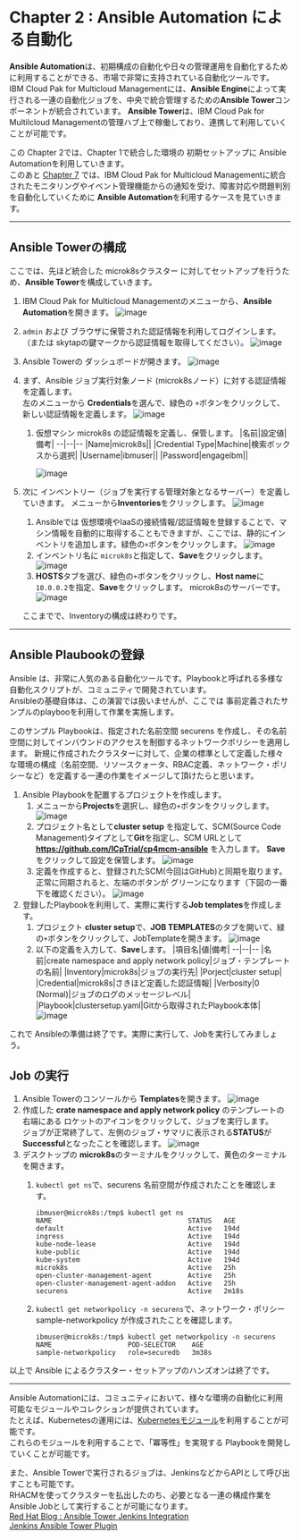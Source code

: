 # Chapter 2 : Ansible Automation  による自動化

**Ansible Automation**は、初期構成の自動化や日々の管理運用を自動化するために利用することができる、市場で非常に支持されている自動化ツールです。  
IBM Cloud Pak for Multicloud Managementには、**Ansible Engine**によって実行される一連の自動化ジョブを、中央で統合管理するための**Ansible Tower**コンポーネントが統合されています。
**Ansible Tower**は、IBM Cloud Pak for Multilcloud Managementの管理ハブ上で稼働しており、連携して利用していくことが可能です。

この Chapter 2では、Chapter 1で統合した環境の 初期セットアップに Ansible Automationを利用していきます。  
このあと [Chapter 7](https://github.com/ICpTrial/cp4mcm-demohub/blob/master/src/pages/skytap/eventmgmt/index.mdx) では、IBM Cloud Pak for Multicloud Managementに統合されたモニタリングやイベント管理機能からの通知を受け、障害対応や問題判別を自動化していくために **Ansible Automation**を利用するケースを見ていきます。

***

## Ansible Towerの構成

ここでは、先ほど統合した microk8sクラスター に対してセットアップを行うため、**Ansible Tower**を構成していきます。  

1. IBM Cloud Pak for Multicloud Managementのメニューから、**Ansible Automation**を開きます。
![image](https://user-images.githubusercontent.com/22209835/114991988-30ddd880-9ed5-11eb-99b5-486f91fe1319.png)
1. `admin` および ブラウザに保管された認証情報を利用してログインします。（または skytapの鍵マークから認証情報を取得してください）。
![image](https://user-images.githubusercontent.com/22209835/114992216-78646480-9ed5-11eb-920b-77f579441148.png)
1. Ansible Towerの ダッシュボードが開きます。
![image](https://user-images.githubusercontent.com/22209835/114992391-a9dd3000-9ed5-11eb-8f47-9188671b77d0.png)
1. まず、Ansible ジョブ実行対象ノード (microk8sノード）に対する認証情報を定義します。  
左のメニューから **Credentials**を選んで、緑色の `+`ボタンをクリックして、新しい認証情報を定義します。 
![image](https://user-images.githubusercontent.com/22209835/114992676-fc1e5100-9ed5-11eb-8f6a-54fd59b5cdcd.png)
   1. 仮想マシン microk8s の認証情報を定義し、保管します。
        |名前|設定値|備考|
        --|--|--
        |Name|microk8s||
        |Credential Type|Machine|検索ボックスから選択|
        |Username|ibmuser||
        |Password|engageibm||

        ![image](https://user-images.githubusercontent.com/22209835/115358286-79a8d080-a1f8-11eb-9595-9c23de90135e.png)

1. 次に インベントリー（ジョブを実行する管理対象となるサーバー）を定義していきます。  メニューから**Inventories**をクリックします。
![image](https://user-images.githubusercontent.com/22209835/115168567-60b7f680-a0f6-11eb-8537-44054738b94b.png)

   1. Ansibleでは 仮想環境やIaaSの接続情報/認証情報を登録することで、マシン情報を自動的に取得することもできますが、ここでは、静的にインベントリを追加します。緑色の`+`ボタンをクリックします。
    ![image](https://user-images.githubusercontent.com/22209835/115170198-0705fb00-a0fb-11eb-870d-24f1fde9e25d.png)
   1. インベントリ名に `microk8s`と指定して、**Save**をクリックします。
    ![image](https://user-images.githubusercontent.com/22209835/115358690-e02dee80-a1f8-11eb-93ea-34c973123286.png)
   1. **HOSTS**タブを選び、緑色の`+`ボタンをクリックし、**Host name**に `10.0.0.2`を指定、**Save**をクリックします。 microk8sのサーバーです。
    ![image](https://user-images.githubusercontent.com/22209835/115358849-0b184280-a1f9-11eb-832d-f9ef7866dd23.png)

   ここまでで、Inventoryの構成は終わりです。
   
***

## Ansible Plaubookの登録
Ansible は、非常に人気のある自動化ツールです。Playbookと呼ばれる多様な自動化スクリプトが、コミュニティで開発されています。  
Ansibleの基礎自体は、この演習では扱いませんが、ここでは 事前定義されたサンプルのplaybooを利用して作業を実施します。  

このサンプル Playbookは、指定された名前空間 securens を作成し、その名前空間に対してインバウンドのアクセスを制御するネットワークポリシーを適用します。
新規に作成されたクラスターに対して、企業の標準として定義した様々な環境の構成（名前空間、リソースクォータ、RBAC定義、ネットワーク・ポリシーなど）を定義する一連の作業をイメージして頂けたらと思います。

1. Ansible Playbookを配置するプロジェクトを作成します。
    1. メニューから**Projects**を選択し、緑色の`+`ボタンをクリックします。
    ![image](https://user-images.githubusercontent.com/22209835/115171548-336f4680-a0fe-11eb-88fd-47bbc3483661.png)
    1. プロジェクト名として**cluster setup** を指定して、SCM(Source Code Management)タイプとして**Git**を指定し、SCM URLとして **https://github.com/ICpTrial/cp4mcm-ansible** を入力します。  **Save**をクリックして設定を保管します。
    ![image](https://user-images.githubusercontent.com/22209835/115368876-7b779180-a202-11eb-9708-1c4f26ba4b42.png)
    1. 定義を作成すると、登録されたSCM(今回はGitHub)と同期を取ります。  
    正常に同期されると、左端のボタンが グリーンになります（下図の一番下を確認ください）。
    ![image](https://user-images.githubusercontent.com/22209835/115361129-3d2aa400-a1fb-11eb-92d9-1b6cbe951ad6.png)
1. 登録したPlaybookを利用して、実際に実行する**Job templates**を作成します。
    1. プロジェクト **cluster setup**で、**JOB TEMPLATES**のタブを開いて、緑の`+`ボタンをクリックして、JobTemplateを開きます。
     ![image](https://user-images.githubusercontent.com/22209835/115369050-ab269980-a202-11eb-8edb-825b7e10a1bf.png)
    1. 以下の定義を入力して、**Save**します。
        |項目名|値|備考|
        --|--|--
        |名前|create namespace and apply network policy|ジョブ・テンプレートの名前|
        |Inventory|microk8s|ジョブの実行先|
        |Porject|cluster setup|
        |Credential|microk8s|さきほど定義した認証情報|
        |Verbosity|0 (Normal)|ジョブのログのメッセージレベル|
        |Playbook|clustersetup.yaml|Gitから取得されたPlaybook本体|
    ![image](https://user-images.githubusercontent.com/22209835/115369412-0b1d4000-a203-11eb-98ba-e4d3aad07a68.png)

 これで Ansibleの準備は終了です。実際に実行して、Jobを実行してみましょう。
 
## Job の実行
1. Ansible Towerのコンソールから **Templates**を開きます。
 ![image](https://user-images.githubusercontent.com/22209835/115369931-8e3e9600-a203-11eb-9f8d-f2bd54a62a5c.png)
1. 作成した **crate namespace and apply network policy** のテンプレートの右端にある ロケットのアイコンをクリックして、ジョブを実行します。  
ジョブが正常終了して、左側のジョブ・サマリに表示される**STATUS**が**Successful**となったことを確認します。
 ![image](https://user-images.githubusercontent.com/22209835/115370145-bcbc7100-a203-11eb-8d73-7bb907441987.png)
1. デスクトップの **microk8s**のターミナルをクリックして、黄色のターミナルを開きます。
   1. `kubectl get ns`で、securens 名前空間が作成されたことを確認します。  
      ```
      ibmuser@microk8s:/tmp$ kubectl get ns
      NAME                                  STATUS   AGE
      default                               Active   194d
      ingress                               Active   194d
      kube-node-lease                       Active   194d
      kube-public                           Active   194d
      kube-system                           Active   194d
      microk8s                              Active   25h
      open-cluster-management-agent         Active   25h
      open-cluster-management-agent-addon   Active   25h
      securens                              Active   2m18s
      ```

   1. `kubectl get networkpolicy -n securens`で、ネットワーク・ポリシー sample-networkpolicy が作成されたことを確認します。  
      ```
      ibmuser@microk8s:/tmp$ kubectl get networkpolicy -n securens
      NAME                   POD-SELECTOR    AGE
      sample-networkpolicy   role=securedb   3m38s
      ```
      
 以上で Ansible によるクラスター・セットアップのハンズオンは終了です。
 
 ***
 
 Ansible Automationには、コミュニティにおいて、様々な環境の自動化に利用可能なモジュールやコレクションが提供されています。  
 たとえば、Kubernetesの運用には、[Kubernetesモジュール](https://docs.ansible.com/ansible/2.9_ja/modules/k8s_module.html)を利用することが可能です。  
 これらのモジュールを利用することで、「冪等性」を実現する Playbookを開発していくことが可能です。
   
 また、Ansible Towerで実行されるジョブは、JenkinsなどからAPIとして呼び出すことも可能です。  
 RHACMを使ってクラスターを払出したのち、必要となる一連の構成作業をAnsible Jobとして実行することが可能になります。  
 [Red Hat Blog : Ansible Tower Jenkins Integration](https://www.redhat.com/en/blog/take-ansible-and-jenkins-integration-next-level-cicd-ansible-tower)  
 [Jenkins Ansible Tower Plugin](https://plugins.jenkins.io/ansible-tower/)
